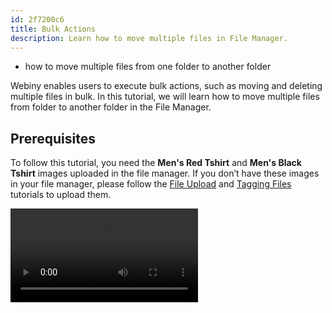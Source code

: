 ```yaml
---
id: 2f7200c6
title: Bulk Actions
description: Learn how to move multiple files in File Manager.
---
```



<Alert type="success" title="WHAT YOU'LL LEARN">

- how to move multiple files from one folder to another folder

</Alert>


Webiny enables users to execute bulk actions, such as moving and deleting multiple files in bulk. In this tutorial, we will learn how to move multiple files from folder to another folder in the File Manager.

## Prerequisites

To follow this tutorial, you need the **Men's Red Tshirt** and **Men's Black Tshirt** images uploaded in the file manager. If you don’t have these images in your file manager, please follow the [File Upload](/docs/{version}/user-guides/file-manager/essentials/upload-file) and [Tagging Files](/docs/{version}/user-guides/file-manager/essentials/tagging-files) tutorials to upload them.

<Video src={blukActionsVideo} controls={true}/>

1. From the **Side Menu**, click **File Manager**.

    ✔️ The **File Manager Home** screen opens.

2. In the root folder, create a folder titled **Tshirts**.

    **Note**: If you are not familiar with how to create a folder, please follow the [Organizing Files](../file-manager/organizing-files) tutorial.

3. In the root folder, over the **Men's Red Tshirt** image we uploaded in the [File Upload](../file-manager/upload-file) tutorial, click the **SELECT** icon (☑️).

    ✔️ A file action bar appears below the search bar.

4. Similarly, select the **Men's Black Tshirt** image we uploaded in the [Tagging Files](../file-manager/tagging-files) tutorial.

![Bulk Actions](./assets/bulk-actions/selected-files.png)

5. In the file action bar, click the **MOVE *N* FILES** icon (📁).

    ✔️ The **Select folder** screen appears.

6. In the menu, click **Tshirts**.

7. Click **MOVE**.

    ✔️ The **Move files** dialog box appears with the message "Finished moving files! See full report below".
